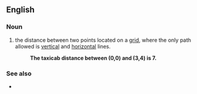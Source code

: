 ==English==

===Noun===
{{en-noun}}

# {{lb|en|mathematics}} the distance between two points located on a [[grid]], where the only path allowed is [[vertical]] and [[horizontal]] lines.
#: '''The taxicab distance between (0,0) and (3,4) is 7.'''

===See also===
* {{l|en|as the crow flies}}